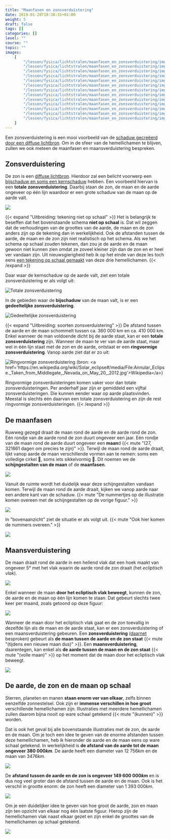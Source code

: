 ```yaml
---
title: "Maanfasen en zonsverduistering"
date: 2019-01-28T18:38:31+01:00
weight: 5
draft: false
tags: []
categories: []
level: ""
course: ""
topic: ""
images:
    [
        "/lessen/fysica/lichtstralen/maanfasen_en_zonsverduistering/img/zonsverduistering.png",
        "/lessen/fysica/lichtstralen/maanfasen_en_zonsverduistering/img/total_eclipse.jpg",
        "/lessen/fysica/lichtstralen/maanfasen_en_zonsverduistering/img/partial_eclipse.png",
        "/lessen/fysica/lichtstralen/maanfasen_en_zonsverduistering/img/annular_eclipse.jpg",
        "/lessen/fysica/lichtstralen/maanfasen_en_zonsverduistering/img/maanfasen_vanop_aarde.png",
        "/lessen/fysica/lichtstralen/maanfasen_en_zonsverduistering/img/maanfasen_zijaanzicht.png",
        "/lessen/fysica/lichtstralen/maanfasen_en_zonsverduistering/img/maanfasen_bovenaanzicht.png",
        "/lessen/fysica/lichtstralen/maanfasen_en_zonsverduistering/img/ecliptisch_vlak.png",
        "/lessen/fysica/lichtstralen/maanfasen_en_zonsverduistering/img/lunar_node_eclipses.png",
        "/lessen/fysica/lichtstralen/maanfasen_en_zonsverduistering/img/maansverduistering.png",
        "/lessen/fysica/lichtstralen/maanfasen_en_zonsverduistering/img/aarde_maan_op_schaal.png",
        "/lessen/fysica/lichtstralen/maanfasen_en_zonsverduistering/img/op_schaal.png",
        "/lessen/fysica/lichtstralen/maanfasen_en_zonsverduistering/img/op_schaal_enkel_groottes.png",
    ]
---
```


Een zonsverduistering is een mooi voorbeeld van de
[schaduw gecreëerd door een diffuse lichtbron](schaduwvorming#de-schaduw-tekenen-van-een-diffuse-lichtbron).
Om in de sfeer van de hemellichamen te blijven, zullen we ook meteen de
maanfasen en maansverduistering bespreken.

## Zonsverduistering

De zon is een [diffuse lichtbron](lichtstralen#puntvormige-en-diffuse-lichtbronnen).
Hierdoor zal een belicht voorwerp een
[bijschaduw en soms een kernschaduw](schaduwvorming#diffuse-lichtbron-zachte-schaduw)
hebben. Een voorbeeld hiervan is een **totale zonsverduistering**. Daarbij
staan de zon, de maan en de aarde ongeveer op één lijn waardoor er een grote
schaduw van de maan op de aarde valt.

![](img/zonsverduistering.png)

{{< expand "Uitbreiding: tekening niet op schaal" >}}
Het is belangrijk te beseffen dat het bovenstaande schema **niet op schaal**
is. Dat wil zeggen dat de verhoudingen van de groottes van de aarde, de maan
en de zon anders zijn op de tekening dan in werkelijkheid. Ook de afstanden
tussen de aarde, de maan en de zon zijn niet realistisch op het schema. Als we
het schema op schaal zouden tekenen, dan zou je de aarde en de maan gewoon niet
kunnen zien omdat ze zoveel kleiner zijn dan de zon en er heel ver vandaan
zijn. Uit nieuwsgierigheid heb ik op het einde van deze les toch eens
[een tekening op schaal gemaakt](#de-aarde-de-zon-en-de-maan-op-schaal) van
deze drie hemellichamen.
{{< /expand >}}

Daar waar de kernschaduw op de aarde valt, ziet een totale zonsverduistering er
als volgt uit:

![Totale zonsverduistering](img/total_eclipse.jpg "Totale zonsverduistering (bron: <a href='https://lucnix.be'>Luc Viatour</a>)")

In de gebieden waar de **bijschaduw** van de maan valt, is er een **gedeeltelijke zonsverduistering**.

![Gedeeltelijke zonsverduistering](img/partial_eclipse.png "Gedeeltelijke zonsverduistering (bron: <a href='https://en.wikipedia.org/wiki/Solar_eclipse#/media/File:Partial_solar_eclipse_Oct_23_2014_Minneapolis_5-36pm_Ruen1.png'>Wikipedia</a>)")

{{< expand "Uitbreiding: soorten zonsverduistering" >}}
De afstand tussen de aarde en de maan schommelt tussen ca. 360 000 km en ca.
410 000 km. Enkel wanneer de man voldoende dicht bij de aarde staat, kan er een
**totale zonsverduistering** zijn. Wanneer de maan te ver van de aarde staat,
maar wel in één lijn staat met de zon en de aarde, ontstaat er een
**ringvormige zonsverduistering**. Vanop aarde ziet dat er zo uit:

![](img/annular_eclipse.jpg "Ringvormige zonsverduistering (bron: <a href='https://en.wikipedia.org/wiki/Solar_eclipse#/media/File:Annular_Eclipse._Taken_from_Middlegate,_Nevada_on_May_20,_2012.jpg'>Wikipedia</a>)")

Ringvormige zonsverduisteringen komen vaker voor dan totale
zonsverduisteringen. Per anderhalf jaar zijn er gemiddeld een vijftal
zonsverduisteringen. Die kunnen eender waar op aarde plaatsvinden.
Meestal is slechts één daarvan een totale zonsverduistering en zijn de rest
ringvormige zonsverduisteringen.
{{< /expand >}}

## De maanfasen

Ruwweg gezegd draait de maan rond de aarde en de aarde rond de zon. Eén rondje
van de aarde rond de zon duurt ongeveer een jaar. Eén rondje van de maan rond
de aarde duurt ongeveer een **maan**d
{{< mute "($27{,}321661$ dagen om precies te zijn)" >}}.
Terwijl de maan rond de aarde draait, lijkt vanop aarde de maan
verschillende vormen aan te nemen: soms een volledige cirkel 🌝, soms
iets sikkelvormig 🌛. Dit noemen we de **schijngestalten van de maan** of de
**maanfasen**.

![](img/maanfasen_vanop_aarde.png)

Vanuit de ruimte wordt het duidelijk waar deze schijngestalten vandaan komen.
Terwijl de maan rond de aarde draait, kijken we vanop aarde naar een andere
kant van de schaduw.
{{< mute "De nummertjes op de illustratie komen overeen met de schijngestalten op de vorige figuur." >}}

![](img/maanfasen_zijaanzicht.png)

In "bovenaanzicht" ziet de situatie er als volgt uit.
{{< mute "Ook hier komen de nummers overeen." >}}

![](img/maanfasen_bovenaanzicht.png)

## Maansverduistering

De maan draait rond de aarde in een hellend vlak dat een hoek maakt van
ongeveer 5° met het vlak waarin de aarde rond de zon draait (het _ecliptisch
vlak_).

![](img/ecliptisch_vlak.png)

Enkel wanneer de maan **door het ecliptisch vlak beweegt**, kunnen de zon, de aarde
en de maan op één lijn komen te staan. Dat gebeurt slechts twee keer per maand, zoals getoond op deze figuur:

![](img/lunar_node_eclipses.png)

Wanneer de maan door het ecliptisch vlak gaat en de zon toevallig in dezelfde
lijn als de maan en de aarde staat, kan er een zonsverduistering of een
maansverduistering gebeuren. Een **zonsverduistering** ([daarnet](#zonsverduistering) besproken) gebeurt als **de maan tussen de aarde en de
zon staat** {{< mute "(tijdens een nieuwe maan dus)" >}}. Een **maansverduistering**, daarentegen, kan enkel als **de aarde
tussen de maan en de zon staat** {{< mute "(volle maan)" >}} op het moment dat de maan door het ecliptisch
vlak beweegt.

![](img/maansverduistering.png)

## De aarde, de zon en de maan op schaal

Sterren, planeten en manen **staan enorm ver van elkaar**, zelfs binnen
eenzelfde zonnestelsel. Ook zijn er **immense verschillen in hoe groot**
verschillende hemellichamen zijn.
Illustraties met meerdere hemellichamen zullen
daarom bijna nooit op ware schaal getekend {{< mute "(kunnen)" >}} worden.

Dat is ook het geval bij alle bovenstaande illustraties met de zon, de aarde en
de maan. Om je toch een idee te geven van de enorme afstanden tussen deze
hemellichamen, heb ik hieronder de aarde en de maan eens op ware schaal
getekend. In werkelijkheid is **de afstand van de aarde tot de maan ongeveer
$380{\ }000\si{ km}$**. De aarde heeft een diameter van
$12{\ }756 \si { km}$ en de maan van $3476\si{ km}$.

![](img/aarde_maan_op_schaal.png)

De **afstand tussen de aarde en de zon is ongeveer $149{\ }600{\ }000 \si{ km}$**
en is dus nog veel groter dan de afstand tussen
de aarde en de maan. Ook is het verschil in grootte enorm: de zon heeft een
diameter van $1{\ }393{\ }000 \si{ km}$.

![](img/op_schaal.png)

Om je een duidelijker idee te geven van hoe groot de
aarde, zon en maan zijn ten opzicht van elkaar nog één laatste figuur. Hierop
zijn de hemellichamen vlak naast elkaar gezet en zijn enkel de groottes van de
hemellichamen op schaal getekend.

![](img/op_schaal_enkel_groottes.png)
